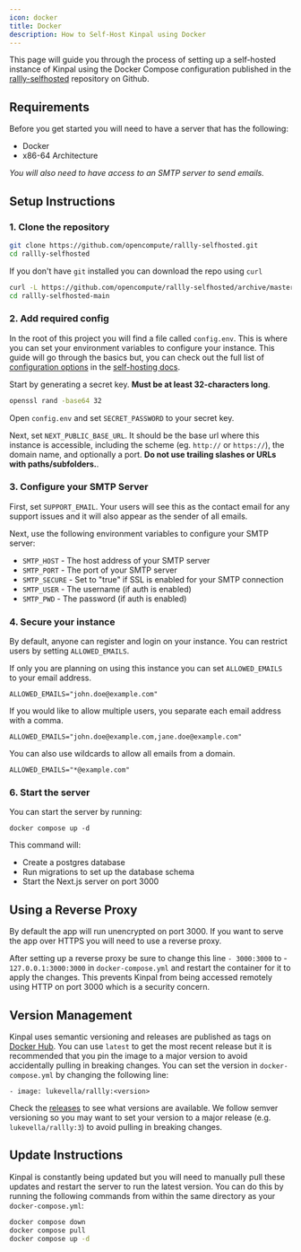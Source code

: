 ```yaml
---
icon: docker
title: Docker
description: How to Self-Host Kinpal using Docker
---
```


This page will guide you through the process of setting up a self-hosted instance of Kinpal using the Docker Compose configuration published in the [rallly-selfhosted](https://github.com/opencompute/rallly-selfhosted) repository on Github.

## Requirements

Before you get started you will need to have a server that has the following:

- Docker
- x86-64 Architecture

_You will also need to have access to an SMTP server to send emails._

## Setup Instructions

### 1. Clone the repository

```sh
git clone https://github.com/opencompute/rallly-selfhosted.git
cd rallly-selfhosted
```

If you don't have `git` installed you can download the repo using `curl`

```sh
curl -L https://github.com/opencompute/rallly-selfhosted/archive/master.tar.gz | tar -xz
cd rallly-selfhosted-main
```

### 2. Add required config

In the root of this project you will find a file called `config.env`.
This is where you can set your environment variables to configure your instance.
This guide will go through the basics but, you can check out the full list of [configuration options](/self-hosting/configuration-options) in the [self-hosting docs](https://support.kinpal.com/self-hosting).

Start by generating a secret key. **Must be at least 32-characters long**.

```sh
openssl rand -base64 32
```

Open `config.env` and set `SECRET_PASSWORD` to your secret key.

Next, set `NEXT_PUBLIC_BASE_URL`. It should be the base url where this instance is accessible, including the scheme (eg. `http://` or `https://`), the domain name, and optionally a port. **Do not use trailing slashes or URLs with paths/subfolders.**.

### 3. Configure your SMTP Server

First, set `SUPPORT_EMAIL`. Your users will see this as the contact email for any support issues and it will also appear as the sender of all emails.

Next, use the following environment variables to configure your SMTP server:

- `SMTP_HOST` - The host address of your SMTP server
- `SMTP_PORT` - The port of your SMTP server
- `SMTP_SECURE` - Set to "true" if SSL is enabled for your SMTP connection
- `SMTP_USER` - The username (if auth is enabled)
- `SMTP_PWD` - The password (if auth is enabled)

### 4. Secure your instance

By default, anyone can register and login on your instance.
You can restrict users by setting `ALLOWED_EMAILS`.

If only you are planning on using this instance you can set `ALLOWED_EMAILS` to your email address.

```
ALLOWED_EMAILS="john.doe@example.com"
```

If you would like to allow multiple users, you separate each email address with a comma.

```
ALLOWED_EMAILS="john.doe@example.com,jane.doe@example.com"
```

You can also use wildcards to allow all emails from a domain.

```
ALLOWED_EMAILS="*@example.com"
```

### 6. Start the server

You can start the server by running:

```
docker compose up -d
```

This command will:

- Create a postgres database
- Run migrations to set up the database schema
- Start the Next.js server on port 3000

## Using a Reverse Proxy

By default the app will run unencrypted on port 3000. If you want to serve the app over HTTPS you will need to use a reverse proxy.

After setting up a reverse proxy be sure to change this line `- 3000:3000` to - `127.0.0.1:3000:3000` in `docker-compose.yml` and restart the container for it to apply the changes. This prevents Kinpal from being accessed remotely using HTTP on port 3000 which is a security concern.

## Version Management

Kinpal uses semantic versioning and releases are published as tags on [Docker Hub](https://hub.docker.com/r/lukevella/rallly).
You can use `latest` to get the most recent release but it is recommended that you pin the image to a major version to avoid accidentally pulling in breaking changes.
You can set the version in `docker-compose.yml` by changing the following line:

```
- image: lukevella/rallly:<version>
```

Check the [releases](https://github.com/opencompute/rallly/releases) to see what versions are available.
We follow semver versioning so you may want to set your version to a major release (e.g. `lukevella/rallly:3`) to avoid pulling in breaking changes.

## Update Instructions

Kinpal is constantly being updated but you will need to manually pull these updates and restart the server to run the latest version. You can do this by running the following commands from within the same directory as your `docker-compose.yml`:

```sh
docker compose down
docker compose pull
docker compose up -d
```
